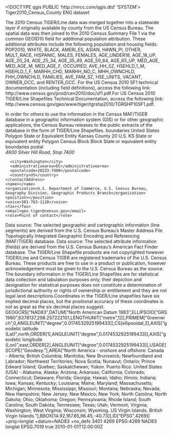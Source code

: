 <!DOCTYPE qgis PUBLIC 'http://mrcc.com/qgis.dtd' 'SYSTEM'>
<qgis version="3.34.11-Prizren">
  <identifier>Tiger2010_Census_County</identifier>
  <parentidentifier></parentidentifier>
  <language>ENG</language>
  <type>dataset</type>
  <title>Tiger2010_Census_County</title>
  <abstract>The 2010 Census TIGER/Line data was merged together into a statewide layer if originally available by county from the US Census Bureau. The spatial data was then joined to the 2010 Census Summary File 1 via the common GEOID10 field for additional population attribution. These additional attributes include the following population and housing fields: POP2010, WHITE, BLACK, AMERI_ES, ASIAN, HAWN_PI, OTHER, MULT_RACE, HISPANIC, MALES, FEMALES, AGE_UNDER18, AGE_18_UP, AGE_20_24, AGE_25_34, AGE_35_49, AGE_50_64, AGE_65_UP, MED_AGE, MED_AGE_M, MED_AGE_F, OCCUPIED, AVE_HH_SZ, HSEHLD_1_M, HSEHLD_1_F, MARHH_CHD, MARHH_NO_C, MHH_OWNCHLD, FHH_OWNCHLD, FAMILIES, AVE_FAM_SZ, HSE_UNITS, VACANT, OWNER_OCC, and RENTER_OCC. For the US Census 2010 SF1 technical documentation (including field definitions), access the following link: http://www.census.gov/prod/cen2010/doc/sf1.pdf.For US Census 2010 TIGER/Line Shapefiles Technical Documentation, access the following link: http://www.census.gov/geo/www/tiger/tgrshp2010/TGRSHP10SF1.pdf.

In order for others to use the information in the Census MAF/TIGER database in a geographic information system (GIS) or for other geographic applications, the Census Bureau releases to the public extracts of the database in the form of TIGER/Line Shapefiles.</abstract>
  <keywords vocabulary="Search keys">
    <keyword>boundaries</keyword>
    <keyword>United States</keyword>
    <keyword>Polygon</keyword>
    <keyword>State or Equivalent Entity</keyword>
    <keyword>Kansas</keyword>
    <keyword>County</keyword>
    <keyword>20</keyword>
    <keyword>U.S.</keyword>
    <keyword>KS</keyword>
    <keyword>State or equivalent entity</keyword>
  </keywords>
  <keywords vocabulary="gmd:topicCategory">
    <keyword>Polygon</keyword>
    <keyword>Census Block</keyword>
    <keyword>Block</keyword>
    <keyword>State or equivalent entity</keyword>
    <keyword>boundaries</keyword>
  </keywords>
  <contact>
    <contactAddress>
      <type>postal</type>
      <address>4600 Silver Hill Road, Stop 7400</address>
      <city>Washington</city>
      <administrativearea>DC</administrativearea>
      <postalcode>20233-7400</postalcode>
      <country>US</country>
    </contactAddress>
    <name></name>
    <organization>U.S. Department of Commerce, U.S. Census Bureau, Geography Division, Geographic Products Branch</organization>
    <position></position>
    <voice>301-763-1128</voice>
    <fax></fax>
    <email>geo.tiger@census.gov</email>
    <role>Point of contact</role>
  </contact>
  <links>
    <link description="" url="http://www.census.gov/geo/www/tiger" type="" name="Esri Feature Class (shapefile or geodatabase)" mimeType="" format="" size=""/>
  </links>
  <history>Data source: The selected geographic and cartographic information (line segments) are derived from the U.S. Census Bureau's Master Address File Topologically Integrated Geographic Encoding and Referencing (MAF/TIGER) database.</history>
  <history>Data source: The selected attribute information (fields) are derived from the U.S. Census Bureau's American Fact Finder database.</history>
  <dates/>
  <fees></fees>
  <constraints type="Limitations of use">The TIGER/Line Shapefile products are not copyrighted however TIGER/Line and Census TIGER are registered trademarks of the U.S. Census Bureau. These products are free to use in a product or publication, however acknowledgement must be given to the U.S. Census Bureau as the source. The boundary information in the TIGER/Line Shapefiles are for statistical data collection and tabulation purposes only; their depiction and designation for statistical purposes does not constitute a determination of jurisdictional authority or rights of ownership or entitlement and they are not legal land descriptions.Coordinates in the TIGER/Line shapefiles have six implied decimal places, but the positional accuracy of these coordinates is not as great as the six decimal places suggest.</constraints>
  <encoding></encoding>
  <crs>
    <spatialrefsys nativeFormat="Wkt">
      <wkt>GEOGCRS["NAD83",DATUM["North American Datum 1983",ELLIPSOID["GRS 1980",6378137,298.257222101,LENGTHUNIT["metre",1]]],PRIMEM["Greenwich",0,ANGLEUNIT["degree",0.0174532925199433]],CS[ellipsoidal,2],AXIS["geodetic latitude (Lat)",north,ORDER[1],ANGLEUNIT["degree",0.0174532925199433]],AXIS["geodetic longitude (Lon)",east,ORDER[2],ANGLEUNIT["degree",0.0174532925199433]],USAGE[SCOPE["Geodesy."],AREA["North America - onshore and offshore: Canada - Alberta; British Columbia; Manitoba; New Brunswick; Newfoundland and Labrador; Northwest Territories; Nova Scotia; Nunavut; Ontario; Prince Edward Island; Quebec; Saskatchewan; Yukon. Puerto Rico. United States (USA) - Alabama; Alaska; Arizona; Arkansas; California; Colorado; Connecticut; Delaware; Florida; Georgia; Hawaii; Idaho; Illinois; Indiana; Iowa; Kansas; Kentucky; Louisiana; Maine; Maryland; Massachusetts; Michigan; Minnesota; Mississippi; Missouri; Montana; Nebraska; Nevada; New Hampshire; New Jersey; New Mexico; New York; North Carolina; North Dakota; Ohio; Oklahoma; Oregon; Pennsylvania; Rhode Island; South Carolina; South Dakota; Tennessee; Texas; Utah; Vermont; Virginia; Washington; West Virginia; Wisconsin; Wyoming. US Virgin Islands. British Virgin Islands."],BBOX[14.92,167.65,86.45,-40.73]],ID["EPSG",4269]]</wkt>
      <proj4>+proj=longlat +datum=NAD83 +no_defs</proj4>
      <srsid>3401</srsid>
      <srid>4269</srid>
      <authid>EPSG:4269</authid>
      <description>NAD83</description>
      <projectionacronym>longlat</projectionacronym>
      <ellipsoidacronym>EPSG:7019</ellipsoidacronym>
      <geographicflag>true</geographicflag>
    </spatialrefsys>
  </crs>
  <extent>
    <spatial miny="36.99301599999999723" minx="-102.05176899999999307" minz="0" maxz="0" dimensions="2" maxx="-94.58838699999999733" crs="EPSG:4269" maxy="40.00316600000000022"/>
    <temporal>
      <period>
        <start>2010-01-01T12:00:00Z</start>
        <end></end>
      </period>
    </temporal>
  </extent>
</qgis>
